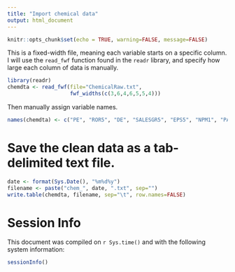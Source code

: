 ```yaml
---
title: "Import chemical data"
output: html_document
---
```


```r
knitr::opts_chunk$set(echo = TRUE, warning=FALSE, message=FALSE)
```


This is a fixed-width file, meaning each variable starts on a specific column. 
I will use the `read_fwf` function found in the `readr` library, and specify 
how large each column of data is manually. 
```r
library(readr)
chemdta <- read_fwf(file="ChemicalRaw.txt", 
                    fwf_widths(c(3,6,4,6,5,5,4)))
```

Then manually assign variable names. 
```r
names(chemdta) <- c("PE", "ROR5", "DE", "SALESGR5", "EPS5", "NPM1", "PAYOUTR1")
```

# Save the clean data as a tab-delimited text file. 
```r
date <- format(Sys.Date(), "%m%d%y")
filename <- paste("chem_", date, ".txt", sep="")
write.table(chemdta, filename, sep="\t", row.names=FALSE)
```

 
# Session Info
This document was compiled on `r Sys.time()` and with the following system
information:
```r
sessionInfo()
```